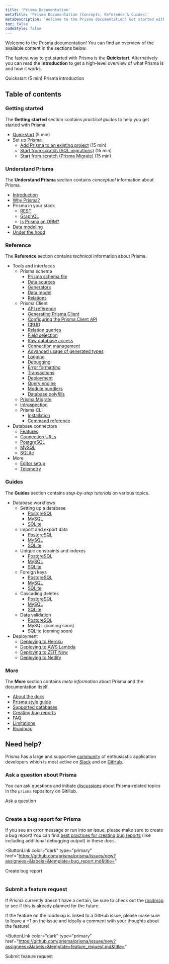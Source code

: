 ```yaml
---
title: 'Prisma Documentation'
metaTitle: 'Prisma Documentation (Concepts, Reference & Guides)'
metaDescription: 'Welcome to the Prisma documentation! Get started with Prisma and connect it to your database, read about the main Prisma concepts and explore the API reference.'
toc: false
codeStyle: false
---
```


<TopBlock>

Welcome to the Prisma documentation! You can find an overview of the available content in the sections below.

The fastest way to get started with Prisma is the **Quickstart**. Alternatively you can read the **Introduction** to get a high-level overview of what Prisma is and how it works.

<ButtonLink color="dark" type="primary" href="getting-started/quickstart">
  Quickstart (5 min)
</ButtonLink>
<ButtonLink color="dark" type="primary" href="understand-prisma/introduction">
  Prisma introduction
</ButtonLink>

</TopBlock>

## Table of contents

### Getting started

The **Getting started** section contains _practical guides_ to help you get started with Prisma.

- [Quickstart](getting-started/quickstart) (5 min)
- Set up Prisma
  - [Add Prisma to an existing project](getting-started/setup-prisma/add-to-existing-project) (15 min)
  - [Start from scratch (SQL migrations)](getting-started/setup-prisma/start-from-scratch-sql) (15 min)
  - [Start from scratch (Prisma Migrate)](getting-started/setup-prisma/start-from-scratch-prisma-migrate) (15 min)

### Understand Prisma

The **Understand Prisma** section contains _conceptual_ information about Prisma.

- [Introduction](understand-prisma/introduction)
- [Why Prisma?](understand-prisma/why-prisma)
- Prisma in your stack
  - [REST](understand-prisma/prisma-in-your-stack/rest)
  - [GraphQL](understand-prisma/prisma-in-your-stack/graphql)
  - [Is Prisma an ORM?](understand-prisma/prisma-in-your-stack/is-prisma-an-orm)
- [Data modeling](understand-prisma/data-modeling)
- [Under the hood](understand-prisma/under-the-hood)

### Reference

The **Reference** section contains _technical_ information about Prisma.

- Tools and interfaces
  - Prisma schema
    - [Prisma schema file](reference/tools-and-interfaces/prisma-schema/prisma-schema-file)
    - [Data sources](reference/tools-and-interfaces/prisma-schema/data-sources)
    - [Generators](reference/tools-and-interfaces/prisma-schema/generators)
    - [Data model](reference/tools-and-interfaces/prisma-schema/data-model)
    - [Relations](reference/tools-and-interfaces/prisma-schema/relations)
  - Prisma Client
    - [API reference](reference/tools-and-interfaces/prisma-client/api)
    - [Generating Prisma Client](reference/tools-and-interfaces/prisma-client/generating-prisma-client)
    - [Configuring the Prisma Client API](reference/tools-and-interfaces/prisma-client/configuring-the-prisma-client-api)
    - [CRUD](reference/tools-and-interfaces/prisma-client/crud)
    - [Relation queries](reference/tools-and-interfaces/prisma-client/relation-queries)
    - [Field selection](reference/tools-and-interfaces/prisma-client/field-selection)
    - [Raw database access](reference/tools-and-interfaces/prisma-client/raw-database-access)
    - [Connection management](reference/tools-and-interfaces/prisma-client/connection-management)
    - [Advanced usage of generated types](reference/tools-and-interfaces/prisma-client/advanced-usage-of-generated-types)
    - [Logging](reference/tools-and-interfaces/prisma-client/logging)
    - [Debugging](reference/tools-and-interfaces/prisma-client/debugging)
    - [Error formatting](reference/tools-and-interfaces/prisma-client/error-formatting)
    - [Transactions](reference/tools-and-interfaces/prisma-client/transactions)
    - [Deployment](reference/tools-and-interfaces/prisma-client/deployment)
    - [Query engine](reference/tools-and-interfaces/prisma-client/query-engine)
    - [Module bundlers](reference/tools-and-interfaces/prisma-client/module-bundlers)
    - [Database polyfills](reference/tools-and-interfaces/prisma-client/database-polyfills)
  - [Prisma Migrate](reference/tools-and-interfaces/prisma-migrate)
  - [Introspection](reference/tools-and-interfaces/introspection)
  - Prisma CLI
    - [Installation](reference/tools-and-interfaces/prisma-cli/installation)
    - [Command reference](reference/tools-and-interfaces/prisma-cli/command-reference)
- Database connectors
  - [Features](reference/database-connectors/database-features)
  - [Connection URLs](reference/database-connectors/connection-urls)
  - [PostgreSQL](reference/database-connectors/postgresql)
  - [MySQL](reference/database-connectors/mysql)
  - [SQLite](reference/database-connectors/sqlite)
- More
  - [Editor setup](reference/more/editor-setup)
  - [Telemetry](reference/more/telemetry)

### Guides

The **Guides** section contains _step-by-step tutorials_ on various topics.

- Database workflows
  - Setting up a database
    - [PostgreSQL](guides/database-workflows/setting-up-a-database/postgresql)
    - [MySQL](guides/database-workflows/setting-up-a-database/mysql)
    - [SQLite](guides/database-workflows/setting-up-a-database/sqlite)
  - Import and export data
    - [PostgreSQL](guides/database-workflows/import-and-export-data/postgresql)
    - [MySQL](guides/database-workflows/import-and-export-data/mysql)
    - [SQLite](guides/database-workflows/import-and-export-data/sqlite)
  - Unique constraints and indexes
    - [PostgreSQL](guides/database-workflows/unique-constraints-and-indexes/postgresql)
    - [MySQL](guides/database-workflows/unique-constraints-and-indexes/mysql)
    - [SQLite](guides/database-workflows/unique-constraints-and-indexes/sqlite)
  - Foreign keys
    - [PostgreSQL](guides/database-workflows/foreign-keys/postgresql)
    - [MySQL](guides/database-workflows/foreign-keys/mysql)
    - [SQLite](guides/database-workflows/foreign-keys/sqlite)
  - Cascading deletes
    - [PostgreSQL](guides/database-workflows/cascading-deletes/postgresql)
    - [MySQL](guides/database-workflows/cascading-deletes/mysql)
    - [SQLite](guides/database-workflows/cascading-deletes/sqlite)
  - Data validation
    - [PostgreSQL](guides/database-workflows/data-validation/postgresql)
    - MySQL (coming soon)
    - SQLite (coming soon)
- Deployment
  - [Deploying to Heroku](guides/deployment/deploying-to-heroku)
  - [Deploying to AWS Lambda](guides/deployment/deploying-to-aws-lambda)
  - [Deploying to ZEIT Now](guides/deployment/deploying-to-vercel)
  - [Deploying to Netlify](guides/deployment/deploying-to-netlify)

### More

The **More** section contains _meta information_ about Prisma and the documentation itself.

- [About the docs](more/about-the-docs)
- [Prisma style guide](more//style-guide)
- [Supported databases](more/supported-databases)
- [Creating bug reports](more/creating-bug-reports)
- [FAQ](more/faq)
- [Limitations](more/limitations)
- [Roadmap](more/roadmap)

## Need help?

Prisma has a large and supportive [community](https://prisma.io/community) of enthusiastic application developers which is most active on [Slack](https://slack.prisma.io) and on [GitHub](https://github.com/prisma/prisma).

### Ask a question about Prisma

You can ask questions and initiate [discussions](https://github.com/prisma/prisma/discussions/) about Prisma-related topics in the `prisma` repository on GitHub.

<ButtonLink color="dark" type="primary" href="https://github.com/prisma/prisma/discussions/new">
  Ask a question
</ButtonLink>
<br />
<br />

### Create a bug report for Prisma

If you see an error message or run into an issue, please make sure to create a bug report! You can find [best practices for creating bug reports](more/creating-bug-reports) (like including additional debugging output) in these docs.

<ButtonLink
  color="dark"
  type="primary"
  href="https://github.com/prisma/prisma/issues/new?assignees=&labels=&template=bug_report.md&title="
>
  Create bug report
</ButtonLink>
<br />
<br />

### Submit a feature request

If Prisma currently doesn't have a certain, be sure to check out the [roadmap](more/roadmap) to see if this is already planned for the future.

If the feature on the roadmap is linked to a GitHub issue, please make sure to leave a +1 on the issue and ideally a comment with your thoughts about the feature!

<ButtonLink
  color="dark"
  type="primary"
  href="https://github.com/prisma/prisma/issues/new?assignees=&labels=&template=feature_request.md&title="
>
  Submit feature request
</ButtonLink>
